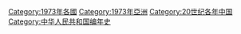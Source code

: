 {{portal|中华人民共和国}}
{{Commonscat|1973 in China}}
{{Year by category
|m=1
|c=9
|d=7
|y=3
|cat=中国大陆
|sortkey=中国
|parent=20世纪各年中国
|subcat=1970年代中国大陆
}}

{{Catmore}}

[[Category:1973年各國|Category:1973年各國]]
[[Category:1973年亞洲|Category:1973年亞洲]]
[[Category:20世纪各年中国|Category:20世纪各年中国]]
[[Category:中华人民共和国编年史‎|Category:中华人民共和国编年史‎]]